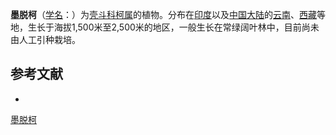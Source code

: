 {{Speciesbox
| name = 墨脱柯
| status = 
| status_system = 
| image =
| genus = Lithocarpus
| species = obscurus
| authority = Huang et Y. T. Chang
}}

'''墨脱柯'''（[[学名|学名]]：{{lang|la|''Lithocarpus obscurus''}}）为[[壳斗科|壳斗科]][[柯属|柯属]]的植物。分布在[[印度|印度]]以及[[中国大陆|中国大陆]]的[[云南|云南]]、[[西藏|西藏]]等地，生长于海拔1,500米至2,500米的地区，一般生长在常绿阔叶林中，目前尚未由人工引种栽培。

== 参考文献 ==
<div class="references-small">
* {{cite web| url =http://www.bioinfo.cn/db05/KmzwSpecies.php?action=view&id=6989| title =墨脱柯| work =《中国高等植物数据库全库》| publisher =中国科学院微生物研究所| author =昆明植物研究所| accessdate =2009-02-24| deadurl =yes| archiveurl =https://web.archive.org/web/20160305001206/http://www.bioinfo.cn/db05/KmzwSpecies.php?action=view&id=6989| archivedate =2016-03-05}}
</div>
{{Taxonbar|from=Q10931333}}

[[Category:柯属|墨脱柯]]


{{植物小作品}}